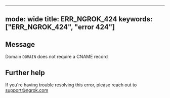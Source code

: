 
---
mode: wide
title: ERR_NGROK_424
keywords: ["ERR_NGROK_424", "error 424"]
---

## Message
Domain `DOMAIN` does not require a CNAME record




## Further help
If you're having trouble resolving this error, please reach out to [support@ngrok.com](mailto:support@ngrok.com?subject=Help%20with%20ERR_NGROK_424)

